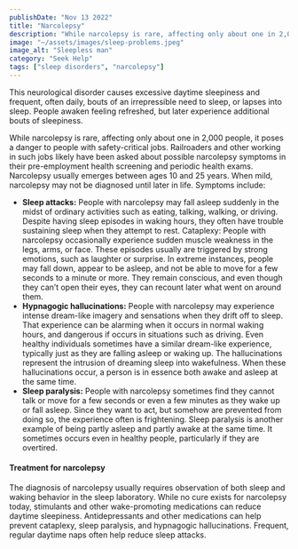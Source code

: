 ```yaml
---
publishDate: "Nov 13 2022"
title: "Narcolepsy"
description: "While narcolepsy is rare, affecting only about one in 2,000 people, it poses a danger to people with safety-critical jobs."
image: "~/assets/images/sleep-problems.jpeg"
image_alt: "Sleepless man"
category: "Seek Help"
tags: ["sleep disorders", "narcolepsy"]
---
```



This neurological disorder causes excessive daytime sleepiness and frequent, often daily, bouts of an irrepressible need to sleep, or lapses into sleep. People awaken feeling refreshed, but later experience additional bouts of sleepiness.

While narcolepsy is rare, affecting only about one in 2,000 people, it poses a danger to people with safety-critical jobs. Railroaders and other working in such jobs likely have been asked about possible narcolepsy symptoms in their pre-employment health screening and periodic health exams. Narcolepsy usually emerges between ages 10 and 25 years. When mild, narcolepsy may not be diagnosed until later in life. Symptoms include:

- **Sleep attacks:** People with narcolepsy may fall asleep suddenly in the midst of ordinary activities such as eating, talking, walking, or driving. Despite having sleep episodes in waking hours, they often have trouble sustaining sleep when they attempt to rest.
Cataplexy: People with narcolepsy occasionally experience sudden muscle weakness in the legs, arms, or face. These episodes usually are triggered by strong emotions, such as laughter or surprise. In extreme instances, people may fall down, appear to be asleep, and not be able to move for a few seconds to a minute or more. They remain conscious, and even though they can’t open their eyes, they can recount later what went on around them.
- **Hypnagogic hallucinations:** People with narcolepsy may experience intense dream-like imagery and sensations when they drift off to sleep. That experience can be alarming when it occurs in normal waking hours, and dangerous if occurs in situations such as driving. Even healthy individuals sometimes have a similar dream-like experience, typically just as they are falling asleep or waking up. The hallucinations represent the intrusion of dreaming sleep into wakefulness. When these hallucinations occur, a person is in essence both awake and asleep at the same time.
- **Sleep paralysis:** People with narcolepsy sometimes find they cannot talk or move for a few seconds or even a few minutes as they wake up or fall asleep. Since they want to act, but somehow are prevented from doing so, the experience often is frightening. Sleep paralysis is another example of being partly asleep and partly awake at the same time. It sometimes occurs even in healthy people, particularly if they are overtired.

#### Treatment for narcolepsy

The diagnosis of narcolepsy usually requires observation of both sleep and waking behavior in the sleep laboratory. While no cure exists for narcolepsy today, stimulants and other wake-promoting medications can reduce daytime sleepiness. Antidepressants and other medications can help prevent cataplexy, sleep paralysis, and hypnagogic hallucinations. Frequent, regular daytime naps often help reduce sleep attacks.